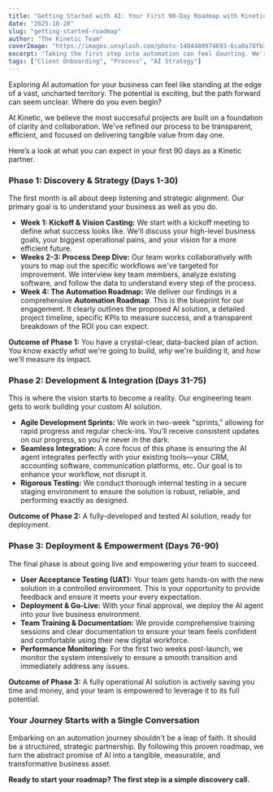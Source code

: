 ```yaml
---
title: "Getting Started with AI: Your First 90-Day Roadmap with Kinetic"
date: "2025-10-28"
slug: "getting-started-roadmap"
author: "The Kinetic Team"
coverImage: "https://images.unsplash.com/photo-1484480974693-6ca0a78fb36b?q=80&w=1172&auto=format&fit=crop&ixlib=rb-4.1.0&ixid=M3wxMjA3fDB8MHxwaG90by1wYWdlfHx8fGVufDB8fHx8fA%3D%3D"
excerpt: "Taking the first step into automation can feel daunting. We're demystifying the entire process by laying out the clear, collaborative, and results-focused roadmap we follow with every new client."
tags: ["Client Onboarding", "Process", "AI Strategy"]
---
```


Exploring AI automation for your business can feel like standing at the edge of a vast, uncharted territory. The potential is exciting, but the path forward can seem unclear. Where do you even begin?

At Kinetic, we believe the most successful projects are built on a foundation of clarity and collaboration. We've refined our process to be transparent, efficient, and focused on delivering tangible value from day one.

Here’s a look at what you can expect in your first 90 days as a Kinetic partner.

### Phase 1: Discovery & Strategy (Days 1-30)

The first month is all about deep listening and strategic alignment. Our primary goal is to understand your business as well as you do.

- **Week 1: Kickoff & Vision Casting:** We start with a kickoff meeting to define what success looks like. We'll discuss your high-level business goals, your biggest operational pains, and your vision for a more efficient future.
- **Weeks 2-3: Process Deep Dive:** Our team works collaboratively with yours to map out the specific workflows we've targeted for improvement. We interview key team members, analyze existing software, and follow the data to understand every step of the process.
- **Week 4: The Automation Roadmap:** We deliver our findings in a comprehensive **Automation Roadmap**. This is the blueprint for our engagement. It clearly outlines the proposed AI solution, a detailed project timeline, specific KPIs to measure success, and a transparent breakdown of the ROI you can expect.

**Outcome of Phase 1:** You have a crystal-clear, data-backed plan of action. You know exactly _what_ we're going to build, _why_ we're building it, and _how_ we'll measure its impact.

### Phase 2: Development & Integration (Days 31-75)

This is where the vision starts to become a reality. Our engineering team gets to work building your custom AI solution.

- **Agile Development Sprints:** We work in two-week "sprints," allowing for rapid progress and regular check-ins. You’ll receive consistent updates on our progress, so you're never in the dark.
- **Seamless Integration:** A core focus of this phase is ensuring the AI agent integrates perfectly with your existing tools—your CRM, accounting software, communication platforms, etc. Our goal is to enhance your workflow, not disrupt it.
- **Rigorous Testing:** We conduct thorough internal testing in a secure staging environment to ensure the solution is robust, reliable, and performing exactly as designed.

**Outcome of Phase 2:** A fully-developed and tested AI solution, ready for deployment.

### Phase 3: Deployment & Empowerment (Days 76-90)

The final phase is about going live and empowering your team to succeed.

- **User Acceptance Testing (UAT):** Your team gets hands-on with the new solution in a controlled environment. This is your opportunity to provide feedback and ensure it meets your every expectation.
- **Deployment & Go-Live:** With your final approval, we deploy the AI agent into your live business environment.
- **Team Training & Documentation:** We provide comprehensive training sessions and clear documentation to ensure your team feels confident and comfortable using their new digital workforce.
- **Performance Monitoring:** For the first two weeks post-launch, we monitor the system intensively to ensure a smooth transition and immediately address any issues.

**Outcome of Phase 3:** A fully operational AI solution is actively saving you time and money, and your team is empowered to leverage it to its full potential.

### Your Journey Starts with a Single Conversation

Embarking on an automation journey shouldn't be a leap of faith. It should be a structured, strategic partnership. By following this proven roadmap, we turn the abstract promise of AI into a tangible, measurable, and transformative business asset.

**Ready to start your roadmap? The first step is a simple discovery call.**
